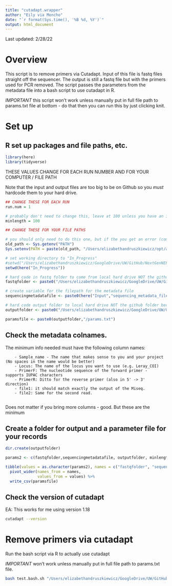 ```yaml
---
title: "cutadapt.wrapper"
author: "Eily via Moncho"
date: "`r format(Sys.time(), '%B %d, %Y')`"
output: html_document
---
```


Last updated: 2/28/22

# Overview 

This script is to remove primers via Cutadapt. Input of this file is fastq files straight off the sequencer. The output is still a fastq file but with the primers used for PCR removed. The script passes the parameters from the metadata file into a bash script to use cutadapt in R.

*IMPORTANT* this script won't work unless manually put in full file path to params.txt file at bottom - do that then you can run this by just clicking knit.

# Set up

## R set up packages and file paths, etc.

```r
library(here)
library(tidyverse)
```

THESE VALUES CHANGE FOR EACH RUN NUMBER AND FOR YOUR COMPUTER / FILE PATH

Note that the input and output files are too big to be on Github so you *must* hardcode them to your hard drive.

```r

## CHANGE THESE FOR EACH RUN 
run.num = 1

# probably don't need to change this, leave at 100 unless you have an issue
minlength = 100

## CHANGE THESE FOR YOUR FILE PATHS

# you should only need to do this one, but if the you get an error (command not found), use the following:
old_path <- Sys.getenv("PATH")
Sys.setenv(PATH = paste(old_path, "/Users/elizabethandruszkiewicz/opt/anaconda2/bin/", sep = ":"))

# set working directory to "In_Progress"
#setwd("/Users/elizabethandruszkiewicz/GoogleDrive/UW/GitHub/NextGenNEPA/In_Progress")
setwd(here("In_Progress"))

# hard code in fastq folder to come from local hard drive NOT the github folder because the files are too big to host on Github
fastqfolder <- paste0("/Users/elizabethandruszkiewicz/GoogleDrive/UW/GitHub/NextGenNEPA_LOCAL/Input/fastq_files","/run",run.num)

# create variable for the filepath for the metadata file
sequencingmetadatafile <- paste0(here("Input","sequencing_metadata_files/"),"metadata-input-run",run.num, ".csv") 

# hard code output folder to local hard drive NOT the github folder because the files are too big to host on Github
outputfolder <- paste0("/Users/elizabethandruszkiewicz/GoogleDrive/UW/GitHub/NextGenNEPA_LOCAL/Output/","cutadapt_output","/run",run.num,"_",format(Sys.Date(), "%Y%m%d"))

paramsfile <- paste0(outputfolder,"/params.txt")

```


## Check the metadata colnames.

The minimum info needed must have the following column names:

        - Sample_name - The name that makes sense to you and your project (No spaces in the name would be better)
        - Locus: The name of the locus you want to use (e.g. Leray_COI)
        - PrimerF: The nucleotide sequence of the forward primer - supports IUPAC characters 
        - PrimerR: Ditto for the reverse primer (also in 5' -> 3' direction)
        - file1: it should match exactly the output of the Miseq.
        - file2: Same for the second read.
        
Does not matter if you bring more columns - good. But these are the minimum

## Create a folder for output and a parameter file for your records

```r
dir.create(outputfolder)

params2 <- c(fastqfolder,sequencingmetadatafile, outputfolder, minlength)

tibble(values = as.character(params2), names = c("fastqfolder", "sequencingmetadatafile", "outputfolder", "minlength")) %>% 
  pivot_wider(names_from = names,
              values_from = values) %>%
  write_csv(paramsfile)

```

## Check the version of cutadapt 

EA: This works for me using version 1.18 

```bash
cutadapt --version
```

# Remove primers via cutadapt  

Run the bash script via R to actually use cutadapt 

*IMPORTANT* won't work unless manually put in full file path to params.txt file.

```bash
bash test.bash.sh "/Users/elizabethandruszkiewicz/GoogleDrive/UW/GitHub/NextGenNEPA_LOCAL/Output/cutadapt_output/run1_20220321/params.txt"
```

